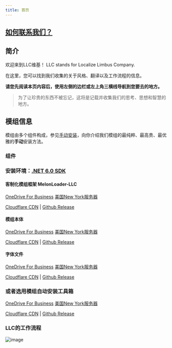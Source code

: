 ```yaml
---
title: 首页
---
```

## [如何联系我们？](/docs/callus)

## 简介
欢迎来到LLC维基！
LLC stands for Localize Limbus Company.

在这里，您可以找到我们收集的关于风格、翻译以及工作流程的信息。

**请您先阅读本页内容后，使用左侧的边栏或左上角三横线导航到您要去的地方。**

> 为了让珍贵的东西不被忘记，这将是记载并收集我们的思考、思想和智慧的地方。

## 模组信息
模组由多个组件构成，参见[手动安装](/docs/install/install)，向你介绍我们模组的最纯粹、最高贵、最优雅的**手动**安装方法。

### 组件
### 安装环境：[.NET 6.0 SDK](https://dotnet.microsoft.com/zh-cn/download/dotnet/thank-you/sdk-6.0.406-windows-x64-installer)

#### 客制化模组框架 MelonLoader-LLC
<a href="https://dl.determination.top/files/ML_LLC_v0.6.3.zip" class="buttonDownload">OneDrive For Business</a> <a href="https://llc.determination.top/files/ML_LLC_v0.6.3.zip" class="buttonDownload">美国New York服务器</a>

[Cloudflare CDN](https://limbus.determination.top/files/ML_LLC_v0.6.3.zip) | [Github Release](https://github.com/LocalizeLimbusCompany/MelonLoader-LLC)

#### 模组本体
<a href="https://dl.determination.top/files/LimbusLocalize_FullPack.7z" class="buttonDownload">OneDrive For Business</a> <a href="https://llc.determination.top/files/LimbusLocalize_FullPack.7z" class="buttonDownload">美国New York服务器</a>

[Cloudflare CDN](https://limbus.determination.top/files/LimbusLocalize_FullPack.7z) | [Github Release](https://github.com/LocalizeLimbusCompany/LocalizeLimbusCompany/releases/latest)

#### 字体文件
<a href="https://dl.determination.top/files/tmpchinesefont.7z" class="buttonDownload">OneDrive For Business</a> <a href="https://llc.determination.top/files/tmpchinesefont.7z" class="buttonDownload">美国New York服务器</a>

[Cloudflare CDN](https://limbus.determination.top/files/tmpchinesefont.7z) | [Github Release](https://github.com/LocalizeLimbusCompany/LLC_ChineseFontAsset/releases/latest)

### 或者选用模组自动安装工具箱 
<a href="https://dl.determination.top/files/LocalizeLimbusModInstaller.7z" class="buttonDownload">OneDrive For Business</a> <a href="https://llc.determination.top/files/LocalizeLimbusModInstaller.7z" class="buttonDownload">美国New York服务器</a>

[Cloudflare CDN](https://limbus.determination.top/files/LocalizeLimbusModInstaller.7z) | [Github Release](https://github.com/LocalizeLimbusCompany/LLC_MOD_Toolbox/releases/latest)

### LLC的工作流程
![image](/img/page/Snipaste_2023-06-22_21-15-45.png)
